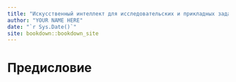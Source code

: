 ```yaml
--- 
title: "Искусственный интеллект для исследовательских и прикладных задач"
author: "YOUR NAME HERE"
date: "`r Sys.Date()`"
site: bookdown::bookdown_site
---
```


# Предисловие

